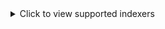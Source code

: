 <details>
  <summary>Click to view supported indexers</summary>

- ABNormal
- AcidLounge
- Aither
- AlphaRatio
- AnimeBytes
- Anthelion
- BeyondHD
- Bit-HDTV
- BitSexy
- BroadcasTheNet
- BrokenStones
- BTFiles
- Cathode-Ray Tube
- DanishBytes
- DigitalCore
- DocsPedia.world
- Empornium
- Enthralled
- FileList
- Funfile
- Fuzer
- GazelleGames
- HD-Space
- HD-Torrents
- HDBits
- Hebits
- Huno
- iAnon
- ImmortalSeed
- IPTorrents
- Locadora
- LST
- Milkie
- MoreThanTV
- MyAnonamouse
- nCore
- Nebulance
- Norbits
- Nyaa
- OnlyEncodes
- Orpheus
- PassThePopcorn
- PixelHD
- PolishSource
- PolishTracker
- PornBay
- PreToMe
- PTFiles
- PussyTorrents
- Redacted
- ReelFliX
- RetroFlix
- RevolutionTT
- Romanian Metal Torrents
- SceneHD
- SkipTheCommericals
- SkipTheTrailers
- SpeedApp
- SubsPlease
- SugoiMusic
- SuperBits
- TheDarkCommunity
- TheOldSchool
- Tokyo Toshokan
- TorrentBytes
- TorrentDay
- TorrentLeech
- TorrentNetwork
- TorrentSeeds
- TorrentSyndikat
- TranceTraffic
- UHDBits
- xSpeeds

along with the **Generic RSS** and **Generic Torznab/Newznab** integration.

</details>
